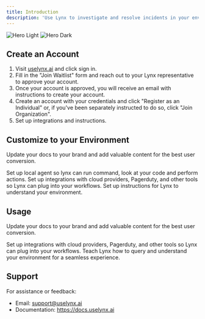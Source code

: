 ```yaml
---
title: Introduction
description: 'Use Lynx to investigate and resolve incidents in your environment'
---
```


<img
  className="block dark:hidden"
  src="/images/hero-light.svg"
  alt="Hero Light"
/>
<img
  className="hidden dark:block"
  src="/images/hero-dark.svg"
  alt="Hero Dark"
/>

## Create an Account

1. Visit [uselynx.ai](https://uselynx.ai) and click sign in.
2. Fill in the "Join Waitlist" form and reach out to your Lynx representative to approve your account.
3. Once your account is approved, you will receive an email with instructions to create your account.
4. Create an account with your credentials and click "Register as an Individual" or, if you've been separately instructed to do so, click "Join Organization".
5. Set up integrations and instructions.

## Customize to your Environment

Update your docs to your brand and add valuable content for the best user conversion.

<CardGroup cols={3}>
  <Card
    title="Setup Local Agent"
    icon="computer"
    href="/setup/agent"
  >
    Set up local agent so lynx can run command, look at your code and perform actions.
  </Card>
  <Card
    title="Add Integrations"
    icon="cloud"
    href="/setup/integrations"
  >
    Set up integrations with cloud providers, Pagerduty, and other tools so Lynx can plug into your workflows.
  </Card>
  <Card
    title="Add Instructions"
    icon="screwdriver-wrench"
    href="/setup/instructions"
  >
    Set up instructions for Lynx to understand your environment.
  </Card>
</CardGroup>


## Usage

Update your docs to your brand and add valuable content for the best user conversion.

<CardGroup cols={2}>
  <Card
    title="Create Incidents"
    icon="cloud"
    href="/usage/incidents"
  >
    Set up integrations with cloud providers, Pagerduty, and other tools so Lynx can plug into your workflows.
  </Card>
  <Card
    title="Open Investigations"
    icon="magnifying-glass"
    href="/usage/investigations"
  >
    Teach Lynx how to query and understand your environment for a seamless experience.
  </Card>
</CardGroup>


## Support

For assistance or feedback:
- Email: support@uselynx.ai
- Documentation: https://docs.uselynx.ai
